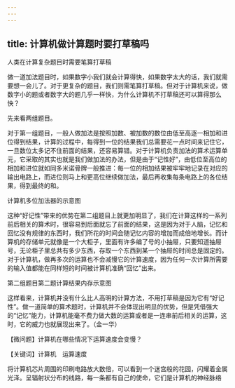 ```yaml
---
---
---
```

title: 计算机做计算题时要打草稿吗
---




人类在计算复杂题目时需要笔算打草稿



做一道加法题目时，如果数字小我们就会计算得快，如果数字太大的话，我们就需要想一会儿了。对于更复杂的题目，我们则需笔算打草稿。但对于计算机来说，做数字小的题或者数字大的题几乎一样快，为什么计算机不打草稿还可以算得那么快？

先来看两组题目。



对于第一组题目，一般人做加法是按照加数、被加数的数位由低至高逐一相加和进位得到结果，计算的过程中，每得到一位的结果我们总需要花一点时间来记住它，一旦数位太多记不住前面的结果，还容易算错。对于计算机负责加法的算术运算单元，它采取的其实也就是我们做加法的办法，但是由于“记性好”，由低位至高位的相加和进位就如同多米诺骨牌一般推进：每一位的相加结果被牢牢地记录在对应的输出电路上，而进位则马上和更高位继续做加法，最后再收集每条电路上的各位结果，得到最终的和。

计算机多位加法器的示意图



这种“好记性”带来的优势在第二组题目上就更加明显了，我们在计算这样的一系列前后相关的算术时，很容易到后面就忘了前面的结果，这是因为对于人脑，记忆和回忆没有规律的东西时，我们所花的时间会随记忆内容的增加而成倍地增长。而计算机的存储单元就像是一个大柜子，里面有许多编了号的小抽屉，只要知道抽屉号，无论柜子里总共有多少东西，存取一个东西到某一个抽屉的时间总是固定的。对于计算机，做再多次的运算也不会减慢它的计算速度，因为任何一次计算所需要的输入值都能在同样短的时间被计算机准确“回忆”出来。

第二组题目第二题计算结果内存示意图



这样看来，计算机并没有什么比人高明的计算方法，不用打草稿是因为它有“好记性”。做一道简单的算术题时，计算机并不会体现出明显的优势，但是凭借强大的“记忆”能力，计算机能毫不费力做大数的运算或者是一连串前后相关的运算，这时，它的威力也就展现出来了。（金一华）





【微问题】计算机在哪些情况下运算速度会变慢？

【关键词】计算机　运算速度





将计算机芯片周围的印刷电路放大数倍，可以看到一个迷宫般的花园，闪耀着金属光泽。呈辐射状分布的线路，每一条都有自己的使命，它们是计算机的神经脉络